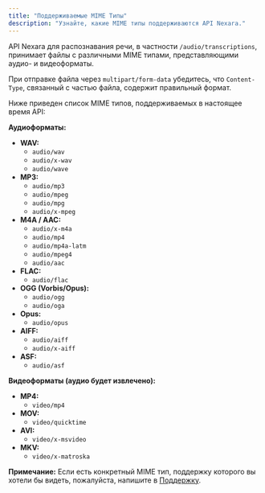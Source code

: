 ```yaml
---
title: "Поддерживаемые MIME Типы"
description: "Узнайте, какие MIME типы поддерживаются API Nexara."
---
```


API Nexara для распознавания речи, в частности `/audio/transcriptions`, принимает файлы с различными MIME типами, представляющими аудио- и видеоформаты.

При отправке файла через `multipart/form-data` убедитесь, что `Content-Type`, связанный с частью файла, содержит правильный формат.

Ниже приведен список MIME типов, поддерживаемых в настоящее время API:

**Аудиоформаты:**

- **WAV:**
  - `audio/wav`
  - `audio/x-wav`
  - `audio/wave`
- **MP3:**
  - `audio/mp3`
  - `audio/mpeg`
  - `audio/mpg`
  - `audio/x-mpeg`
- **M4A / AAC:**
  - `audio/x-m4a`
  - `audio/mp4`
  - `audio/mp4a-latm`
  - `audio/mpeg4`
  - `audio/aac`
- **FLAC:**
  - `audio/flac`
- **OGG (Vorbis/Opus):**
  - `audio/ogg`
  - `audio/oga`
- **Opus:**
  - `audio/opus`
- **AIFF:**
  - `audio/aiff`
  - `audio/x-aiff`
- **ASF:**
  - `audio/asf`

**Видеоформаты (аудио будет извлечено):**

- **MP4:**
  - `video/mp4`
- **MOV:**
  - `video/quicktime`
- **AVI:**
  - `video/x-msvideo`
- **MKV:**
  - `video/x-matroska`

**Примечание:** Если есть конкретный MIME тип, поддержку которого вы хотели бы видеть, пожалуйста, напишите в <a href="https://t.me/RND_RandoM">Поддержку</a>.